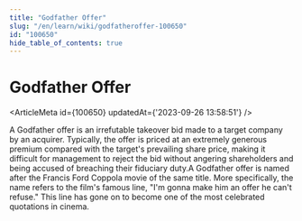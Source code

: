 ```yaml
---
title: "Godfather Offer"
slug: "/en/learn/wiki/godfatheroffer-100650"
id: "100650"
hide_table_of_contents: true
---
```



# Godfather Offer

<ArticleMeta id={100650} updatedAt={'2023-09-26 13:58:51'} />
<div className='border-solid border-b border-t-0 my-4 border-[var(--ifm-color-gray-300)]' />

A Godfather offer is an irrefutable takeover bid made to a target company by an acquirer. Typically, the offer is priced at an extremely generous premium compared with the target's prevailing share price, making it difficult for management to reject the bid without angering shareholders and being accused of breaching their fiduciary duty.A Godfather offer is named after the Francis Ford Coppola movie of the same title. More specifically, the name refers to the film's famous line, "I'm gonna make him an offer he can't refuse." This line has gone on to become one of the most celebrated quotations in cinema.

